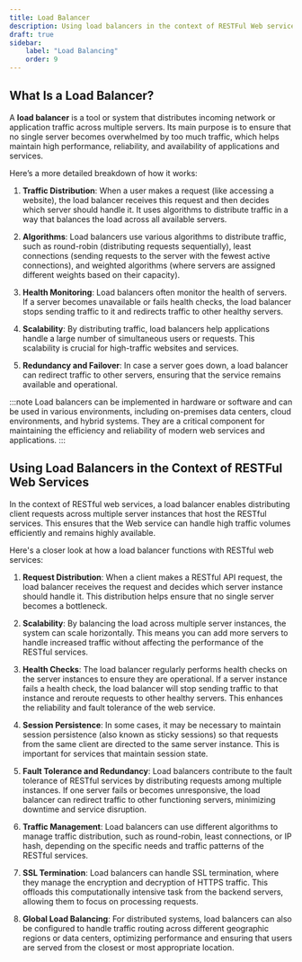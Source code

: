 ```yaml
---
title: Load Balancer
description: Using load balancers in the context of RESTFul Web services
draft: true
sidebar:
    label: "Load Balancing"
    order: 9
---
```


## What Is a Load Balancer?

A **load balancer** is a tool or system that distributes incoming network or application traffic across multiple servers. Its main purpose is to ensure that no single server becomes overwhelmed by too much traffic, which helps maintain high performance, reliability, and availability of applications and services.

Here’s a more detailed breakdown of how it works:

1. **Traffic Distribution**: When a user makes a request (like accessing a website), the load balancer receives this request and then decides which server should handle it. It uses algorithms to distribute traffic in a way that balances the load across all available servers.

2. **Algorithms**: Load balancers use various algorithms to distribute traffic, such as round-robin (distributing requests sequentially), least connections (sending requests to the server with the fewest active connections), and weighted algorithms (where servers are assigned different weights based on their capacity).

3. **Health Monitoring**: Load balancers often monitor the health of servers. If a server becomes unavailable or fails health checks, the load balancer stops sending traffic to it and redirects traffic to other healthy servers.

4. **Scalability**: By distributing traffic, load balancers help applications handle a large number of simultaneous users or requests. This scalability is crucial for high-traffic websites and services.

5. **Redundancy and Failover**: In case a server goes down, a load balancer can redirect traffic to other servers, ensuring that the service remains available and operational.

:::note
Load balancers can be implemented in hardware or software and can be used in various environments, including on-premises data centers, cloud environments, and hybrid systems. They are a critical component for maintaining the efficiency and reliability of modern web services and applications.
:::

## Using Load Balancers in the Context of RESTFul Web Services

In the context of RESTful web services, a load balancer enables distributing client requests across multiple server instances that host the RESTful services. This ensures that the Web service can handle high traffic volumes efficiently and remains highly available.

Here's a closer look at how a load balancer functions with RESTful web services:

1. **Request Distribution**: When a client makes a RESTful API request, the load balancer receives the request and decides which server instance should handle it. This distribution helps ensure that no single server becomes a bottleneck.

2. **Scalability**: By balancing the load across multiple server instances, the system can scale horizontally. This means you can add more servers to handle increased traffic without affecting the performance of the RESTful services.

3. **Health Checks**: The load balancer regularly performs health checks on the server instances to ensure they are operational. If a server instance fails a health check, the load balancer will stop sending traffic to that instance and reroute requests to other healthy servers. This enhances the reliability and fault tolerance of the web service.

4. **Session Persistence**: In some cases, it may be necessary to maintain session persistence (also known as sticky sessions) so that requests from the same client are directed to the same server instance. This is important for services that maintain session state.

5. **Fault Tolerance and Redundancy**: Load balancers contribute to the fault tolerance of RESTful services by distributing requests among multiple instances. If one server fails or becomes unresponsive, the load balancer can redirect traffic to other functioning servers, minimizing downtime and service disruption.

6. **Traffic Management**: Load balancers can use different algorithms to manage traffic distribution, such as round-robin, least connections, or IP hash, depending on the specific needs and traffic patterns of the RESTful services.

7. **SSL Termination**: Load balancers can handle SSL termination, where they manage the encryption and decryption of HTTPS traffic. This offloads this computationally intensive task from the backend servers, allowing them to focus on processing requests.

8. **Global Load Balancing**: For distributed systems, load balancers can also be configured to handle traffic routing across different geographic regions or data centers, optimizing performance and ensuring that users are served from the closest or most appropriate location.
